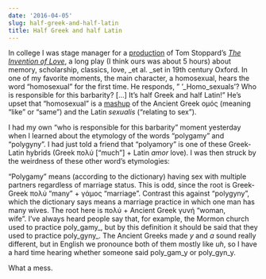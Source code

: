 ```yaml
---
date: '2016-04-05'
slug: half-greek-and-half-latin
title: Half Greek and half Latin
---
```


In college I was stage manager for a [production](http://capandbells.org/) of Tom Stoppard's [_The Invention of Love_](http://www.amazon.com/Invention-Love-Tom-Stoppard/dp/0802135811), a long play (I think ours was about 5 hours) about memory, scholarship, classics, love, _et al. _set in 19th century Oxford. In one of my favorite moments, the main character, a homosexual, hears the word "homosexual" for the first time. He responds, " '_Homo_sexuals'? Who is responsible for this barbarity? [...] It's half Greek and half Latin!" He's upset that "homosexual" is a [mashup](https://en.wikipedia.org/wiki/Hybrid_word) of the Ancient Greek ομός (meaning "like" or "same") and the Latin _sexualis_ ("relating to sex").

I had my own "who is responsible for this barbarity" moment yesterday when I learned about the etymology of the words "polygamy" and "polygyny". I had just told a friend that "polyamory" is one of these Greek-Latin hybrids (Greek πολύ ["much"] + Latin _amor_ love). I was then struck by the weirdness of these other word's etymologies:

"Polygamy" means (according to the dictionary) having sex with multiple partners regardless of marriage status. This is odd, since the root is Greek-Greek πολύ "many" + γάμος "marriage". Contrast this against "polygyny", which the dictionary says means a marriage practice in which one man has many wives. The root here is πολύ + Ancient Greek γυνή "woman, wife". I've always heard people say that, for example, the Mormon church used to practice poly_gamy_, but by this definition it should be said that they used to practice poly_gyny_. The Ancient Greeks made _y_ and _a_ sound really different, but in English we pronounce both of them mostly like _uh_, so I have a hard time hearing whether someone said poly_gam_y or poly_gyn_y.

What a mess.